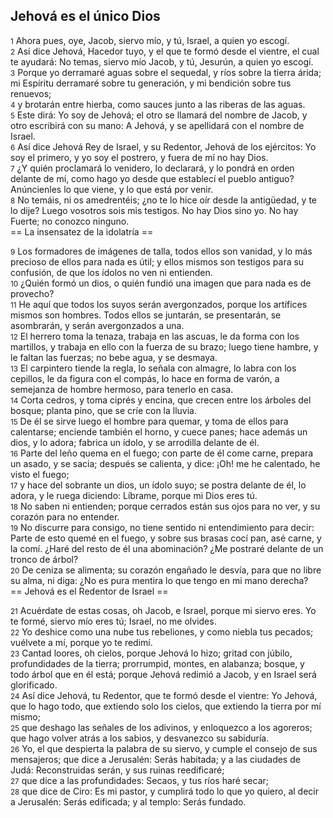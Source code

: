 == Jehová es el único Dios ==

{{anchor|1}} <small>1</small> Ahora pues, oye, Jacob, siervo mío, y tú, Israel, a quien yo escogí.<br>
{{anchor|2}} <small>2</small> Así dice Jehová, Hacedor tuyo, y el que te formó desde el vientre, el cual te ayudará: No temas, siervo mío Jacob, y tú, Jesurún, a quien yo escogí.<br>
{{anchor|3}} <small>3</small> Porque yo derramaré aguas sobre el sequedal, y ríos sobre la tierra árida; mi Espíritu derramaré sobre tu generación, y mi bendición sobre tus renuevos;<br>
{{anchor|4}} <small>4</small> y brotarán entre hierba, como sauces junto a las riberas de las aguas.<br>
{{anchor|5}} <small>5</small> Este dirá: Yo soy de Jehová; el otro se llamará del nombre de Jacob, y otro escribirá con su mano: A Jehová, y se apellidará con el nombre de Israel.<br>
{{anchor|6}} <small>6</small> Así dice Jehová Rey de Israel, y su Redentor, Jehová de los ejércitos: Yo soy el primero, y yo soy el postrero, y fuera de mí no hay Dios.<br>
{{anchor|7}} <small>7</small> ¿Y quién proclamará lo venidero, lo declarará, y lo pondrá en orden delante de mí, como hago yo desde que establecí el pueblo antiguo? Anúncienles lo que viene, y lo que está por venir.<br>
{{anchor|8}} <small>8</small> No temáis, ni os amedrentéis; ¿no te lo hice oír desde la antigüedad, y te lo dije? Luego vosotros sois mis testigos. No hay Dios sino yo. No hay Fuerte; no conozco ninguno.<br>
== La insensatez de la idolatría ==

{{anchor|9}} <small>9</small> Los formadores de imágenes de talla, todos ellos son vanidad, y lo más precioso de ellos para nada es útil; y ellos mismos son testigos para su confusión, de que los ídolos no ven ni entienden.<br>
{{anchor|10}} <small>10</small> ¿Quién formó un dios, o quién fundió una imagen que para nada es de provecho?<br>
{{anchor|11}} <small>11</small> He aquí que todos los suyos serán avergonzados, porque los artífices mismos son hombres. Todos ellos se juntarán, se presentarán, se asombrarán, y serán avergonzados a una.<br>
{{anchor|12}} <small>12</small> El herrero toma la tenaza, trabaja en las ascuas, le da forma con los martillos, y trabaja en ello con la fuerza de su brazo; luego tiene hambre, y le faltan las fuerzas; no bebe agua, y se desmaya.<br>
{{anchor|13}} <small>13</small> El carpintero tiende la regla, lo señala con almagre, lo labra con los cepillos, le da figura con el compás, lo hace en forma de varón, a semejanza de hombre hermoso, para tenerlo en casa.<br>
{{anchor|14}} <small>14</small> Corta cedros, y toma ciprés y encina, que crecen entre los árboles del bosque; planta pino, que se críe con la lluvia.<br>
{{anchor|15}} <small>15</small> De él se sirve luego el hombre para quemar, y toma de ellos para calentarse; enciende también el horno, y cuece panes; hace además un dios, y lo adora; fabrica un ídolo, y se arrodilla delante de él.<br>
{{anchor|16}} <small>16</small> Parte del leño quema en el fuego; con parte de él come carne, prepara un asado, y se sacia; después se calienta, y dice: ¡Oh! me he calentado, he visto el fuego;<br>
{{anchor|17}} <small>17</small> y hace del sobrante un dios, un ídolo suyo; se postra delante de él, lo adora, y le ruega diciendo: Líbrame, porque mi Dios eres tú.<br>
{{anchor|18}} <small>18</small> No saben ni entienden; porque cerrados están sus ojos para no ver, y su corazón para no entender.<br>
{{anchor|19}} <small>19</small> No discurre para consigo, no tiene sentido ni entendimiento para decir: Parte de esto quemé en el fuego, y sobre sus brasas cocí pan, asé carne, y la comí. ¿Haré del resto de él una abominación? ¿Me postraré delante de un tronco de árbol?<br>
{{anchor|20}} <small>20</small> De ceniza se alimenta; su corazón engañado le desvía, para que no libre su alma, ni diga: ¿No es pura mentira lo que tengo en mi mano derecha?<br>
== Jehová es el Redentor de Israel ==

{{anchor|21}} <small>21</small> Acuérdate de estas cosas, oh Jacob, e Israel, porque mi siervo eres. Yo te formé, siervo mío eres tú; Israel, no me olvides.<br>
{{anchor|22}} <small>22</small> Yo deshice como una nube tus rebeliones, y como niebla tus pecados; vuélvete a mí, porque yo te redimí.<br>
{{anchor|23}} <small>23</small> Cantad loores, oh cielos, porque Jehová lo hizo; gritad con júbilo, profundidades de la tierra; prorrumpid, montes, en alabanza; bosque, y todo árbol que en él está; porque Jehová redimió a Jacob, y en Israel será glorificado.<br>
{{anchor|24}} <small>24</small> Así dice Jehová, tu Redentor, que te formó desde el vientre: Yo Jehová, que lo hago todo, que extiendo solo los cielos, que extiendo la tierra por mí mismo;<br>
{{anchor|25}} <small>25</small> que deshago las señales de los adivinos, y enloquezco a los agoreros; que hago volver atrás a los sabios, y desvanezco su sabiduría.<br>
{{anchor|26}} <small>26</small> Yo, el que despierta la palabra de su siervo, y cumple el consejo de sus mensajeros; que dice a Jerusalén: Serás habitada; y a las ciudades de Judá: Reconstruidas serán, y sus ruinas reedificaré;<br>
{{anchor|27}} <small>27</small> que dice a las profundidades: Secaos, y tus ríos haré secar;<br>
{{anchor|28}} <small>28</small> que dice de Ciro: Es mi pastor, y cumplirá todo lo que yo quiero, al decir a Jerusalén: Serás edificada; y al templo: Serás fundado.<br>

